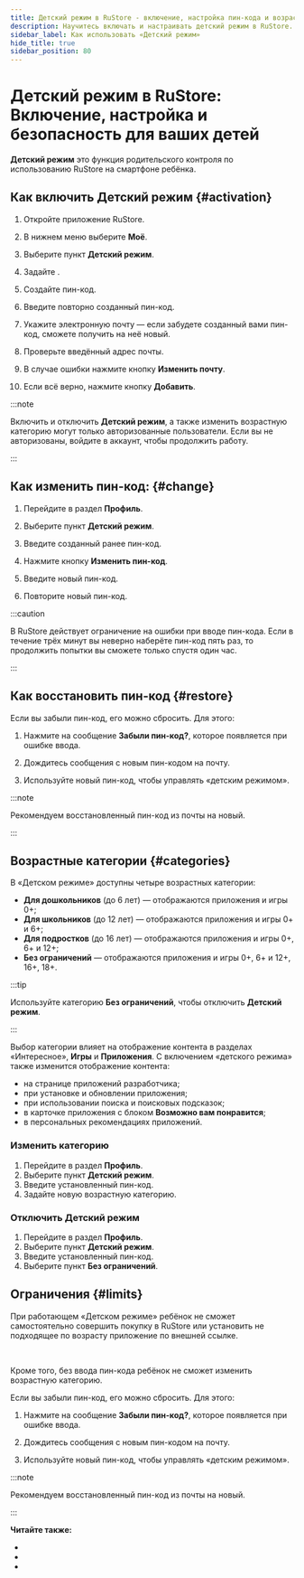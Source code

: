 ```yaml
---
title: Детский режим в RuStore - включение, настройка пин-кода и возрастные ограничения
description: Научитесь включать и настраивать детский режим в RuStore. Изменяйте пин-код, восстанавливайте его, устанавливайте возрастные категории и отключайте детский режим пошагово.
sidebar_label: Как использовать «Детский режим»
hide_title: true
sidebar_position: 80
---
```


# Детский режим в RuStore: Включение, настройка и безопасность для ваших детей

**Детский режим** это функция родительского контроля по использованию RuStore на смартфоне ребёнка.

## Как включить **Детский режим** {#activation}

1. Откройте приложение RuStore.
1. В нижнем меню выберите **Моё**. 
1. Выберите пункт **Детский режим**.

  

1. Задайте .
1. Создайте пин-код.

  

1. Введите повторно созданный пин-код.
2. Укажите электронную почту — если забудете созданный вами пин-код, сможете получить на неё новый.

  

1. Проверьте введённый адрес почты.
1. В случае ошибки нажмите кнопку **Изменить почту**.
1. Если всё верно, нажмите кнопку **Добавить**.

  

:::note

Включить и отключить **Детский режим**, а также изменить возрастную категорию могут только авторизованные пользователи. Если вы не авторизованы, войдите в аккаунт, чтобы продолжить работу. 

:::

## Как изменить пин-код: {#change}

1. Перейдите в раздел **Профиль**.
1. Выберите пункт **Детский режим**.
1. Введите созданный ранее пин-код.
1. Нажмите кнопку **Изменить пин-код**.

  

1. Введите новый пин-код.

  

1. Повторите новый пин-код.

  

:::caution

В RuStore действует ограничение на ошибки при вводе пин-кода. Если в течение трёх минут вы неверно наберёте пин-код пять раз, то продолжить попытки вы сможете только спустя один час.

:::

## Как восстановить пин-код {#restore}

Если вы забыли пин-код, его можно сбросить. Для этого:

1. Нажмите на сообщение **Забыли пин-код?**, которое появляется при ошибке ввода.

  

1. Дождитесь сообщения с новым пин-кодом на почту.

  

1. Используйте новый пин-код, чтобы управлять «детским режимом».

:::note

Рекомендуем  восстановленный пин-код из почты на новый.

:::

## Возрастные категории {#categories}

В «Детском режиме» доступны четыре возрастных категории:

- **Для дошкольников** (до 6 лет) — отображаются приложения и игры 0+;
- **Для школьников** (до 12 лет) — отображаются приложения и игры 0+ и 6+;
- **Для подростков** (до 16 лет) — отображаются приложения и игры 0+, 6+ и 12+;
- **Без ограничений** — отображаются приложения и игры 0+, 6+ и 12+, 16+, 18+.

:::tip

Используйте категорию **Без ограничений**, чтобы отключить **Детский режим**.

:::

  

Выбор категории влияет на отображение контента в разделах «Интересное», **Игры** и **Приложения**. С включением «детского режима» также изменится отображение контента:

- на странице приложений разработчика;
- при установке и обновлении приложения;
- при использовании поиска и поисковых подсказок;
- в карточке приложения с блоком **Возможно вам понравится**;
- в персональных рекомендациях приложений.

### Изменить категорию

1. Перейдите в раздел **Профиль**.
1. Выберите пункт **Детский режим**.
1. Введите установленный пин-код.
1. Задайте новую возрастную категорию.

### Отключить **Детский режим**

1. Перейдите в раздел **Профиль**.
1. Выберите пункт **Детский режим**.
1. Введите установленный пин-код.
1. Выберите пункт **Без ограничений**.

## Ограничения {#limits}

При работающем «Детском режиме» ребёнок не сможет самостоятельно совершить покупку в RuStore или установить не подходящее по возрасту приложение по внешней ссылке.

  
&nbsp;
  

Кроме того, без ввода пин-кода ребёнок не сможет изменить возрастную категорию.

Если вы забыли пин-код, его можно сбросить. Для этого:

1. Нажмите на сообщение **Забыли пин-код?**, которое появляется при ошибке ввода.

  

1. Дождитесь сообщения с новым пин-кодом на почту.

  

1. Используйте новый пин-код, чтобы управлять «детским режимом».

:::note

Рекомендуем  восстановленный пин-код из почты на новый.

:::

**Читайте также:**

- 

- 

- 